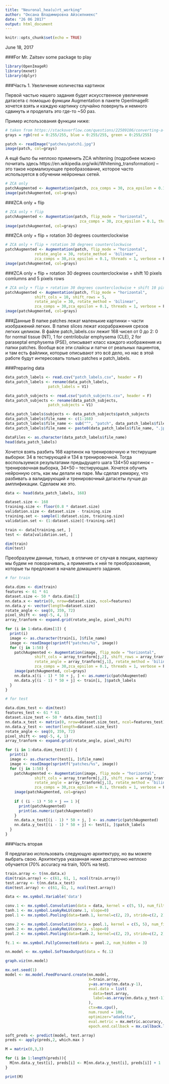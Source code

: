 ```yaml
---
title: "Neuronal_hea(u)rt_working"
author: "Оксана Владимировна Айзсилниекс"
date: "26 06 2017"
output: html_document
---
```


```r
knitr::opts_chunk$set(echo = TRUE)
```

June 18, 2017

###For Mr. Zaitsev some package to play

```r
library(OpenImageR)
library(mxnet)
library(dplyr)
```

###Часть 1. Увеличение количества картинок

Первой частью нашего задания будет искусственное увеличение датасета с помощью функции Augmentation в пакете OpenImageR: хочется взять и каждую картинку случайно повернуть и немного сдвинуть и проделать это где-то ~50 раз.

Пример использования функции ниже:

```r
# taken from https://stackoverflow.com/questions/22509106/converting-a-matrix-into-a-gray-scale-image-in-r
grays = rgb(red = 0:255/255, blue = 0:255/255, green = 0:255/255)

patch <- readImage("patches/patch1.jpg")
image(patch, col=grays)
```
А ещё было бы неплохо применить ZCA whitening (подробнее можно почитать здесь https://en.wikipedia.org/wiki/Whitening_transformation) – это такое нормализующее преобразование, которое часто используется в обучении нейронных сетей.

```r
# ZCA only
patchAugmented <- Augmentation(patch, zca_comps = 30, zca_epsilon = 0.1, threads = 1, verbose = F)
image(patchAugmented, col=grays)
```

###ZCA only + flip

```r
# ZCA only + flip
patchAugmented <- Augmentation(patch, flip_mode = "horizontal",
                                 zca_comps = 30, zca_epsilon = 0.1, threads = 1, verbose = F)
image(patchAugmented, col=grays)
```
###ZCA only + flip + rotation 30 degrees counterclockwise

```r
# ZCA only + flip + rotation 30 degrees counterclockwise
patchAugmented <- Augmentation(patch, flip_mode = "horizontal", 
             rotate_angle = 30, rotate_method = 'bilinear', 
             zca_comps = 30,zca_epsilon = 0.1, threads = 1, verbose = F)
image(patchAugmented, col=grays)
```
###ZCA only + flip + rotation 30 degrees counterclockwise + shift 10 pixels comlumns and 5 pixels rows

```r
# ZCA only + flip + rotation 30 degrees counterclockwise + shift 10 pixels comlumns and 5 pixels rows
patchAugmented <- Augmentation(patch, flip_mode = "horizontal",
             shift_cols = 10, shift_rows = 5,
             rotate_angle = 30, rotate_method = 'bilinear', 
             zca_comps = 30,zca_epsilon = 0.1, threads = 1, verbose = F)
image(patchAugmented, col=grays)
```

###Данные
В папке patches лежат маленькие картинки – части изображений легких. В папке slices лежат изорабражения срезов легких целиком. В файле patch_labels.csv лежит 168 чисел от 0 до 2: 0 for normal tissue (NT), 1 for centrilobular emphysema (CLE), 2 for paraseptal emphysema (PSE), описывает класс каждого изображения из папки patches. Вообще все эти слайсы и патчи от реальных пациентов, и там есть файлики, которые описывают это всё дело, но нас в этой работе будут интересовать только patches и patch_labels.

###Preparing data

```r
data_patch_labels <- read.csv("patch_labels.csv", header = F)
data_patch_labels <- rename(data_patch_labels, 
                   patch_labels = V1)

data_patch_subjects <- read.csv("patch_subjects.csv", header = F)
data_patch_subjects <- rename(data_patch_subjects, 
                   patch_subjects = V1)

data_patch_labels$subjects <- data_patch_subjects$patch_subjects
data_patch_labels$file_name <- c(1:168)
data_patch_labels$file_name <- sub("^", "patch", data_patch_labels$file_name)
data_patch_labels$file_name <- paste0(data_patch_labels$file_name, ".jpg")

dataFiles <- as.character(data_patch_labels$file_name)
head(data_patch_labels)
```

Хочется взять разбить 168 картинок на тренировочную и тестирущие выборки: 34 в тестирующей и 134 в тренировочной. Тогда воспользуемся результатами предыдущего шага 134×50 картинок – тренировочная выборка, 34×50 – тестирующая. Хочется обучить нейронную сеть, как мы делали на паре. Мы сделал ремарку, что разбивать а валидирующий и тренировочный датасеты лучше до амплификации. Сделаем же это.

```r
data <- head(data_patch_labels, 168)

dataset.size <- 168
training.size <- floor(0.8 * dataset.size)
validation.size <- dataset.size - training.size
training.set <- sample(1:dataset.size, training.size)
validation.set <- (1:dataset.size)[-training.set]

train <- data[training.set, ]
test <- data[validation.set, ]

dim(train)
dim(test)

```

Преобразуем данные, только, в отличие от случая в лекции, картинку мы будем не поворачивать, а применять к ней те преобразования, которые ты предложил в начале домашнего задания.

```r
# for train

data.dims <- dim(train)
features <- 61 * 61
dataset.size <- 50 * data.dims[1]
nn.data.x <- matrix(0, nrow=dataset.size, ncol=features)
nn.data.y <- vector(length=dataset.size)
rotate_angle <- seq(0, 359, 72)
pixel_shift <- seq(-5, 4, 1)
array_tranform <- expand.grid(rotate_angle, pixel_shift)

for (i in 1:data.dims[1]) {
  print(i)
  image <- as.character(train[i, ]$file_name)
  image <- readImage(sprintf("patches/%s", image))
  for (j in 1:50) {
    patchAugmented <- Augmentation(image, flip_mode = "horizontal",
             shift_cols = array_tranform[j,2], shift_rows = array_tranform[j,2],
             rotate_angle = array_tranform[j,1], rotate_method = 'bilinear', 
             zca_comps = 30,zca_epsilon = 0.1, threads = 1, verbose = F)
    image(patchAugmented, col=grays)
    nn.data.x[(i - 1) * 50 + j, ] <- as.numeric(patchAugmented)
    nn.data.y[(i - 1) * 50 + j] <- train[i, ]$patch_labels
  }
}

# for test

data.dims_test <- dim(test)
features_test <- 61 * 61
dataset.size_test <- 50 * data.dims_test[1]
nn.data.x_test <- matrix(0, nrow=dataset.size_test, ncol=features_test)
nn.data.y_test <- vector(length=dataset.size_test)
rotate_angle <- seq(0, 359, 72)
pixel_shift <- seq(-5, 4, 1)
array_tranform <- expand.grid(rotate_angle, pixel_shift)

for (i in 1:data.dims_test[1]) {
  print(i)
  image <- as.character(test[i, ]$file_name)
  image <- readImage(sprintf("patches/%s", image))
  for (j in 1:50) {
    patchAugmented <- Augmentation(image, flip_mode = "horizontal",
             shift_cols = array_tranform[j,2], shift_rows = array_tranform[j,2],
             rotate_angle = array_tranform[j,1], rotate_method = 'bilinear', 
             zca_comps = 30,zca_epsilon = 0.1, threads = 1, verbose = F)
    image(patchAugmented, col=grays)
    
    if ( (i - 1) * 50 + j == 1 ){
      print(patchAugmented)
      print(as.numeric(patchAugmented))
    }
    nn.data.x_test[(i - 1) * 50 + j, ] <- as.numeric(patchAugmented)
    nn.data.y_test[(i - 1) * 50 + j] <- test[i, ]$patch_labels
  }
}

```

###Часть вторая

Я предлагаю использовать следующую архитектуру, но вы можете выбрать свою. Архитектура указанная ниже достаточно неплохо обучается (70% accuracy на train, 100% на test).

```r
train.array <- t(nn.data.x)
dim(train.array) <- c(61, 61, 1, ncol(train.array))
test.array <- t(nn.data.x_test)
dim(test.array) <- c(61, 61, 1, ncol(test.array))

data <- mx.symbol.Variable('data')

conv.1 <- mx.symbol.Convolution(data = data, kernel = c(5, 5), num_filter = 10)
tanh.1 <- mx.symbol.LeakyReLU(conv.1, slope=0)
pool.1 <- mx.symbol.Pooling(data=tanh.1, kernel=c(2, 2), stride=c(2, 2), pool.type="max")

conv.2 <- mx.symbol.Convolution(data = pool.1, kernel = c(5, 5), num_filter = 10)
tanh.2 <- mx.symbol.LeakyReLU(conv.2, slope=0)
pool.2 <- mx.symbol.Pooling(data=tanh.2, kernel=c(2, 2), stride=c(2, 2), pool.type="max")

fc.1 <- mx.symbol.FullyConnected(data = pool.2, num_hidden = 3)

nn.model <- mx.symbol.SoftmaxOutput(data = fc.1)

graph.viz(nn.model)

mx.set.seed(1)
model <- mx.model.FeedForward.create(nn.model, 
                                     X=train.array, 
                                     y=as.array(nn.data.y-1),
                                     eval.data = list(
                                       data=test.array,
                                       label=as.array(nn.data.y_test-1)
                                     ),
                                     ctx=mx.cpu(), 
                                     num.round = 100,
                                     optimizer="adadelta",
                                     eval.metric = mx.metric.accuracy,
                                     epoch.end.callback = mx.callback.log.train.metric(10))

soft_preds <- predict(model, test.array)
preds <- apply(preds,2, which.max )

M = matrix(0,3,3)

for (i in 1:length(preds)){
  M[nn.data.y_test[i], preds[i] <- M[nn.data.y_test[i], preds[i]] + 1
}

print(M)
```
